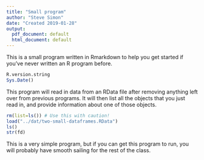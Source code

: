 ```yaml
---
title: "Small program"
author: "Steve Simon"
date: "Created 2019-01-28"
output:
  pdf_document: default
  html_document: default
---
```


This is a small program written in Rmarkdown to help you get started if you've never written an R program before.

```r
R.version.string
Sys.Date()
```

This program will read in data from an RData file after removing anything left over from previous programs. It will then list all the objects that you just read in, and provide information about one of those objects.

```r
rm(list=ls()) # Use this with caution!
load("../dat/two-small-dataframes.RData")
ls()
str(fd)
```

This is a very simple program, but if you can get this program to run, you will probably have smooth sailing for the rest of the class.